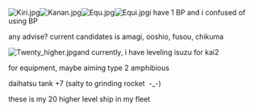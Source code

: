 [[File:Kiri.jpg|thumb]][[File:Kanan.jpg|thumb]][[File:Equ.jpg|thumb]][[File:Equi.jpg|thumb]]i have 1 BP and i confused of using BP 

any advise? current candidates is amagi, ooshio, fusou, chikuma

[[File:Twenty_higher.jpg|thumb]]and currently, i have leveling isuzu for kai2













for equipment, maybe aiming type 2 amphibious 

daihatsu tank +7 (salty to grinding rocket  -_-)













these is my 20 higher level ship in my fleet<ac_metadata title="aiming for full hard, is my fleet ready for next event?"> </ac_metadata>
